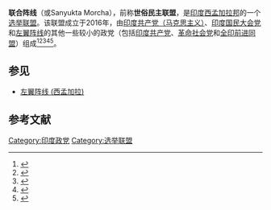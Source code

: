 '''联合阵线'''（{{lang-bn|Sanjukta Morcha}}或Sanyukta Morcha），前称'''世俗民主联盟'''，是[[印度|印度]][[西孟加拉邦|西孟加拉邦]]的一个[[选举联盟|选举联盟]]。该联盟成立于2016年，由[[印度共产党（马克思主义）|印度共产党（马克思主义）]]、[[印度国民大会党|印度国民大会党]]和[[左翼阵线_(西孟加拉)|左翼阵线]]的其他一些较小的政党（包括[[印度共产党|印度共产党]]、[[革命社会党_(印度)|革命社会党]]和[[全印前进同盟|全印前进同盟]]）组成<ref>{{cite news|url =https://www.dailyo.in/politics/west-bengal-polls-mamata-banerjee-tmc-congress-left-front-narendra-modi-narada-saradha/story/1/10741.html|title =10 reasons Left-Congress lost West Bengal more than Mamata won it|accessdate =2021-04-10|archive-date =2021-04-10|archive-url =https://web.archive.org/web/20210410042604/https://www.dailyo.in/politics/west-bengal-polls-mamata-banerjee-tmc-congress-left-front-narendra-modi-narada-saradha/story/1/10741.html|dead-url =no}}</ref><ref>{{cite news|url =https://www.deccanherald.com/national/left-congress-alliance-mess-719266.html|title =Left-Congress alliance in a mess|date =February 19, 2019|author =Soumya Das|accessdate =2021-04-10|archive-date =2021-04-10|archive-url =https://web.archive.org/web/20210410042554/https://www.deccanherald.com/national/left-congress-alliance-mess-719266.html|dead-url =no}}</ref><ref>{{cite news|url =https://m.timesofindia.com/elections-2016/west-bengal-elections-2016/news/CPI-M-and-Congress-alliance-to-continue-in-Bengal/amp_articleshow/52404084.cms|title =CPI-M and Congress alliance to continue in Bengal|date =May 22, 2016|author =Sam Solomon, Jyoti Prasad Chatterjee|accessdate =2021-04-10|archive-date =2021-04-10|archive-url =https://web.archive.org/web/20210410044058/https://m.timesofindia.com/elections-2016/west-bengal-elections-2016/news/CPI-M-and-Congress-alliance-to-continue-in-Bengal/amp_articleshow/52404084.cms|dead-url =no}}</ref><ref>{{cite news|url =https://www.indiatoday.in/assembly-elections-2016/west-bengal-election/story/west-bengal-results-mamata-banerjee-set-to-sweep-left-congress-experiment-fails-324368-2016-05-19|title =West Bengal results: It's Mamata all the way, Left-Congress experiment fails|date =May 19, 2016|author =Romita Datta|accessdate =2021-04-10|archive-date =2021-04-10|archive-url =https://web.archive.org/web/20210410042552/https://www.indiatoday.in/assembly-elections-2016/west-bengal-election/story/west-bengal-results-mamata-banerjee-set-to-sweep-left-congress-experiment-fails-324368-2016-05-19|dead-url =no}}</ref><ref>{{cite news|url =https://indianexpress.com/article/elections-2016/india/india-news-india/west-bengal-left-congress-alliance-weak-in-arithmetic-and-chemistry-2813058/|title =West Bengal: Left-Congress alliance weak in arithmetic and chemistry|accessdate =2021-04-10|archive-date =2021-04-10|archive-url =https://web.archive.org/web/20210410042552/https://indianexpress.com/article/elections-2016/india/india-news-india/west-bengal-left-congress-alliance-weak-in-arithmetic-and-chemistry-2813058/|dead-url =no}}</ref>。

== 参见 ==
*[[左翼阵线_(西孟加拉)|左翼阵线 (西孟加拉)]]

==参考文献==
{{reflist}}

[[Category:印度政党|Category:印度政党]]
[[Category:选举联盟|Category:选举联盟]]